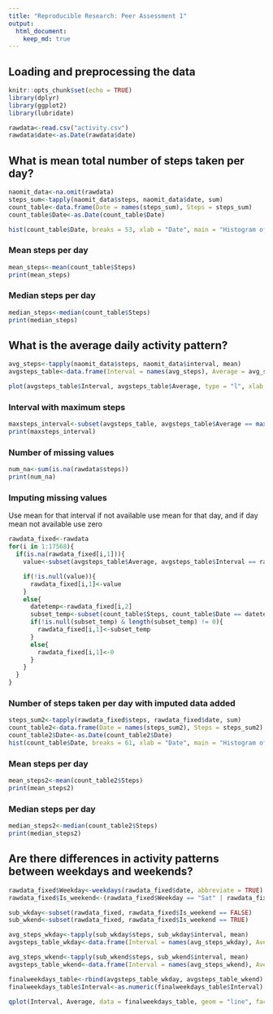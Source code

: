 ```yaml
---
title: "Reproducible Research: Peer Assessment 1"
output: 
  html_document:
    keep_md: true
---
```


## Loading and preprocessing the data
```r
knitr::opts_chunk$set(echo = TRUE)
library(dplyr)
library(ggplot2)
library(lubridate)

rawdata<-read.csv("activity.csv")
rawdata$date<-as.Date(rawdata$date)
```


## What is mean total number of steps taken per day?
```r
naomit_data<-na.omit(rawdata)
steps_sum<-tapply(naomit_data$steps, naomit_data$date, sum)
count_table<-data.frame(Date = names(steps_sum), Steps = steps_sum)
count_table$Date<-as.Date(count_table$Date)

hist(count_table$Date, breaks = 53, xlab = "Date", main = "Histogram of Steps per Day")
```

### Mean steps per day
```r
mean_steps<-mean(count_table$Steps)
print(mean_steps)
```

### Median steps per day
```r
median_steps<-median(count_table$Steps)
print(median_steps)
```

## What is the average daily activity pattern?
```r
avg_steps<-tapply(naomit_data$steps, naomit_data$interval, mean)
avgsteps_table<-data.frame(Interval = names(avg_steps), Average = avg_steps)

plot(avgsteps_table$Interval, avgsteps_table$Average, type = "l", xlab = "Interval", ylab = "Average Steps Taken", main = "Average Number of Steps Taken per 5 min Interval (Oct - Nov 2012)")
```

### Interval with maximum steps
```r
maxsteps_interval<-subset(avgsteps_table, avgsteps_table$Average == max(avgsteps_table$Average))[1,1]
print(maxsteps_interval)
```

### Number of missing values
```r
num_na<-sum(is.na(rawdata$steps))
print(num_na)
```

### Imputing missing values
Use mean for that interval if not available use mean for that day, and if day mean not available use zero
```r
rawdata_fixed<-rawdata
for(i in 1:17568){
  if(is.na(rawdata_fixed[i,1])){
    value<-subset(avgsteps_table$Average, avgsteps_table$Interval == rawdata_fixed[i,3])

    if(!is.null(value)){
      rawdata_fixed[i,1]<-value
    }
    else{
      datetemp<-rawdata_fixed[i,2]
      subset_temp<-subset(count_table$Steps, count_table$Date == datetemp)
      if(!is.null(subset_temp) & length(subset_temp) != 0){
        rawdata_fixed[i,1]<-subset_temp
      }
      else{
        rawdata_fixed[i,1]<-0
      }
    } 
  }
}
```

### Number of steps taken per day with imputed data added
```r
steps_sum2<-tapply(rawdata_fixed$steps, rawdata_fixed$date, sum)
count_table2<-data.frame(Date = names(steps_sum2), Steps = steps_sum2)
count_table2$Date<-as.Date(count_table2$Date)
hist(count_table$Date, breaks = 61, xlab = "Date", main = "Histogram of Steps per Day - Missing Data Imputed")
```

### Mean steps per day
```r
mean_steps2<-mean(count_table2$Steps)
print(mean_steps2)
```

### Median steps per day
```r
median_steps2<-median(count_table2$Steps)
print(median_steps2)
```

## Are there differences in activity patterns between weekdays and weekends?
```r
rawdata_fixed$Weekday<-weekdays(rawdata_fixed$date, abbreviate = TRUE)
rawdata_fixed$Is_weekend<-(rawdata_fixed$Weekday == "Sat" | rawdata_fixed$Weekday == "Sun")

sub_wkday<-subset(rawdata_fixed, rawdata_fixed$Is_weekend == FALSE)
sub_wkend<-subset(rawdata_fixed, rawdata_fixed$Is_weekend == TRUE)

avg_steps_wkday<-tapply(sub_wkday$steps, sub_wkday$interval, mean)
avgsteps_table_wkday<-data.frame(Interval = names(avg_steps_wkday), Average = avg_steps_wkday, Is_weekend = "Weekdays")

avg_steps_wkend<-tapply(sub_wkend$steps, sub_wkend$interval, mean)
avgsteps_table_wkend<-data.frame(Interval = names(avg_steps_wkend), Average = avg_steps_wkend, Is_weekend = "Weekends")

finalweekdays_table<-rbind(avgsteps_table_wkday, avgsteps_table_wkend)
finalweekdays_table$Interval<-as.numeric(finalweekdays_table$Interval)

qplot(Interval, Average, data = finalweekdays_table, geom = "line", facets = .~Is_weekend, ylab = "Average Steps Taken", main = "Average Steps Taken per 5 min Interval - Weekdays vs Weekends")
```

